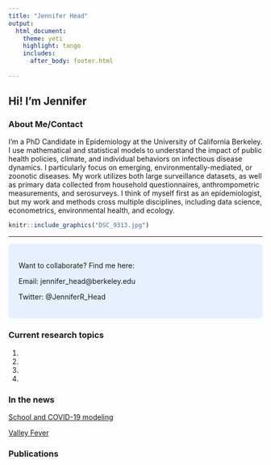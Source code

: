 ```yaml
---
title: "Jennifer Head"
output:
  html_document:
    theme: yeti
    highlight: tango
    includes:
      after_body: footer.html
    
---
```

## Hi! I'm Jennifer {.tabset .tabset-pills}


### About Me/Contact



I'm a PhD Candidate in Epidemiology at the University of California Berkeley. I use mathematical and statistical models to understand the impact of public health policies, climate, and individual behaviors on infectious disease dynamics. I particularly focus on emerging, environmentally-mediated, or zoonotic diseases. My work utilizes both large surveillance datasets, as well as primary data collected from household questionnaires, anthrompometric measurements, and serosurveys. I think of myself first as an epidemiologist, but my work and methods cross multiple disciplines, including data science, econometrics, environmental health, and ecology.

```r
knitr::include_graphics("DSC_9313.jpg")
```


***

<style>
div.blue { background-color:#e6f0ff; border-radius: 5px; padding: 20px;}
</style>
<div class = "blue">

Want to collaborate? Find me here:

Email: jennifer_head@berkeley.edu

Twitter: @JenniferR_Head

</div>


### Current research topics

1. 

2. 

3. 

4.

### In the news

[School and COVID-19 modeling](https://theconversation.com/reopening-elementary-schools-carries-less-covid-19-risk-than-high-schools-but-that-doesnt-guarantee-safety-144674)

[Valley Fever](https://grist.org/health/valley-fever-rising-us-west-wildfires-cocci-fungus/)

### Publications






